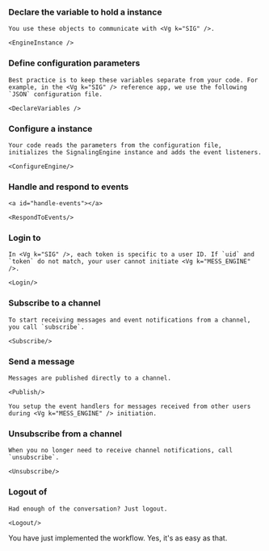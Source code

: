 
### Declare the variable to hold a <Vg k="MESS_ENGINE" /> instance

    You use these objects to communicate with <Vg k="SIG" />.

    <EngineInstance />

### Define configuration parameters

    Best practice is to keep these variables separate from your code. For example, in the <Vg k="SIG" /> reference app, we use the following `JSON` configuration file.

    <DeclareVariables />

### Configure a <Vg k="MESS_ENGINE" /> instance

    Your code reads the parameters from the configuration file, initializes the SignalingEngine instance and adds the event listeners.

    <ConfigureEngine/>

### Handle and respond to  <Vg k="SIG" /> events
    <a id="handle-events"></a>

    <RespondToEvents/>
    
### Login to <Vg k="SIG" />

    In <Vg k="SIG" />, each token is specific to a user ID. If `uid` and `token` do not match, your user cannot initiate <Vg k="MESS_ENGINE" />.

    <Login/>    

### Subscribe to a channel

    To start receiving messages and event notifications from a channel, you call `subscribe`.

    <Subscribe/>

### Send a message

    Messages are published directly to a channel.

    <Publish/>

    You setup the event handlers for messages received from other users during <Vg k="MESS_ENGINE" /> initiation.

### Unsubscribe from a channel

    When you no longer need to receive channel notifications, call `unsubscribe`.

    <Unsubscribe/>

### Logout of <Vg k="SIG" />

    Had enough of the conversation? Just logout.

    <Logout/>

You have just implemented the <Vg k="SIG" /> workflow. Yes, it's as easy as that.

